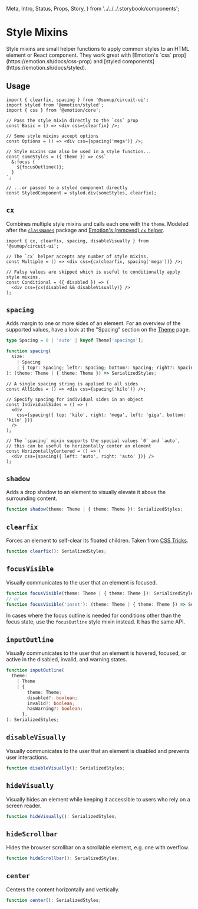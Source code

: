   Meta,
  Intro,
  Status,
  Props,
  Story,
} from '../../../.storybook/components';

<Meta of={Stories} />

# Style Mixins

<Status variant="stable" />

<Intro>
  Style mixins are small helper functions to apply common styles to an HTML
  element or React component. They work great with [Emotion's `css`
  prop](https://emotion.sh/docs/css-prop) and [styled
  components](https://emotion.sh/docs/styled).
</Intro>

## Usage

```tsx
import { clearfix, spacing } from '@sumup/circuit-ui';
import styled from '@emotion/styled';
import { css } from '@emotion/core';

// Pass the style mixin directly to the `css` prop
const Basic = () => <div css={clearfix} />;

// Some style mixins accept options
const Options = () => <div css={spacing('mega')} />;

// Style mixins can also be used in a style function...
const someStyles = ({ theme }) => css`
  &:focus {
    ${focusOutline()};
  }
`;

// ...or passed to a styled component directly
const StyledComponent = styled.div(someStyles, clearfix);
```

## `cx`

Combines multiple style mixins and calls each one with the `theme`. Modeled after the [`classNames`](https://github.com/JedWatson/classnames) package and [Emotion's (removed) `cx` helper](https://5bb1495273f2cf57a2cf39cc--emotion.netlify.app/docs/cx).

```tsx
import { cx, clearfix, spacing, disableVisually } from '@sumup/circuit-ui';

// The `cx` helper accepts any number of style mixins.
const Multiple = () => <div css={cx(clearfix, spacing('mega'))} />;

// Falsy values are skipped which is useful to conditionally apply style mixins.
const Conditional = ({ disabled }) => (
  <div css={cx(disabled && disableVisually)} />
);
```

## `spacing`

Adds margin to one or more sides of an element. For an overview of the supported values, have a look at the "Spacing" section on the [Theme](Features/Theme/Docs) page.

```ts
type Spacing = 0 | 'auto' | keyof Theme['spacings'];

function spacing(
  size:
    | Spacing
    | { top?: Spacing; left?: Spacing; bottom?: Spacing; right?: Spacing },
): (theme: Theme | { theme: Theme }) => SerializedStyles;
```

```tsx
// A single spacing string is applied to all sides
const AllSides = () => <div css={spacing('kilo')} />;

// Specify spacing for individual sides in an object
const IndividualSides = () => (
  <div
    css={spacing({ top: 'kilo', right: 'mega', left: 'giga', bottom: 'kilo' })}
  />
);

// The `spacing` mixin supports the special values `0` and `auto`,
// this can be useful to horizontally center an element
const HorizontallyCentered = () => (
  <div css={spacing({ left: 'auto', right: 'auto' })} />
);
```

<Story of={Stories.Spacing} />

## `shadow`

Adds a drop shadow to an element to visually elevate it above the surrounding content.

```ts
function shadow(theme: Theme | { theme: Theme }): SerializedStyles;
```

<Story of={Stories.Shadow} />

## `clearfix`

Forces an element to self-clear its floated children. Taken from [CSS Tricks](https://css-tricks.com/clearfix-a-lesson-in-web-development-evolution/).

```ts
function clearfix(): SerializedStyles;
```

<Story of={Stories.Clearfix} />

## `focusVisible`

Visually communicates to the user that an element is focused.

```ts
function focusVisible(theme: Theme | { theme: Theme }): SerializedStyles;
// or
function focusVisible('inset'): (theme: Theme | { theme: Theme }) => SerializedStyles;
```

<Story of={Stories.FocusVisible} />

In cases where the focus outline is needed for conditions other than the focus state, use the `focusOutline` style mixin instead. It has the same API.

## `inputOutline`

Visually communicates to the user that an element is hovered, focused, or active in the disabled, invalid, and warning states.

```ts
function inputOutline(
  theme:
    | Theme
    | {
        theme: Theme;
        disabled?: boolean;
        invalid?: boolean;
        hasWarning?: boolean;
      },
): SerializedStyles;
```

<Story of={Stories.InputOutline} />

## `disableVisually`

Visually communicates to the user that an element is disabled and prevents user interactions.

```ts
function disableVisually(): SerializedStyles;
```

<Story of={Stories.DisableVisually} />

## `hideVisually`

Visually hides an element while keeping it accessible to users who rely on a screen reader.

```ts
function hideVisually(): SerializedStyles;
```

<Story of={Stories.HideVisually} />

## `hideScrollbar`

Hides the browser scrollbar on a scrollable element, e.g. one with overflow.

```ts
function hideScrollbar(): SerializedStyles;
```

<Story of={Stories.HideScrollbar} />

## `center`

Centers the content horizontally and vertically.

```ts
function center(): SerializedStyles;
```

<Story of={Stories.Center} />
